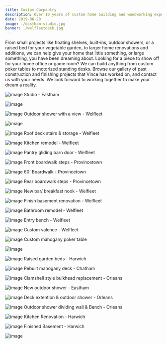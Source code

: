```yaml
---
title: Custom Carpentry
description: Over 10 years of custom home building and woodworking experience
date: 2019-06-28
image: ./eastham-studio.jpg
banner: ./welfleetdeck.jpg
---
```


From small projects like floating shelves, built-ins, outdoor showers, or a raised bed for your vegetable garden, to larger home renovations and additions, we can help give your home that little something, or large something, you have been dreaming about.
Looking for a piece to show off for your home office or game room? We can build anything from custom poker tables to motorized standing desks.
Browse our gallery of past construction and finishing projects that Vince has worked on, and contact us with your needs. We look forward to working together to make your dream a reality.

<Row>
<Col>

![image](./eastham-studio.jpg)
Studio - Eastham

</Col>
<Col>

![image](./eastham-stairs.jpg)

</Col>
</Row>


<Row>
<Col>

![image](./welfleet-outdoor-shower3.jpg)
Outdoor shower with a view - Welfleet

</Col>
<Col>

![image](./welfleet-outdoor-shower2.jpg)

</Col>
<Col>

![image](./welfleet-stairs2.jpg)
Roof deck stairs & storage - Welfleet

</Col>
</Row>

<Row>
<Col>

![image](./welfleet-kitchen.jpg)
Kitchen remodel - Welfleet

</Col>
<Col>

![image](./welfleet-barn-door.jpg)
Pantry gliding barn door - Welfleet

</Col>
</Row>

<Row>
<Col>

![image](./ptown-boardwalk-stairs.jpg)
Front boardwalk steps - Provincetown

</Col>
<Col>

![image](./ptown-boardwalk.jpg)
60' Boardwalk - Provincetown

</Col>
<Col>

![image](./ptown-boardwalk-stairs-back.jpg)
Rear boardwalk steps - Provincetown

</Col>
</Row>

<Row>
<Col>

![image](./welfleet-bar.jpg)
New bar/ breakfast nook - Welfleet

</Col>
<Col>

![image](./welfleet-basement2.jpg)
Finish basement renovation - Welfleet

</Col>
<Col>

![image](./welfleet-bathroom.jpg)
Bathroom remodel - Welfleet

</Col>
</Row>
<Row>
<Col>

![image](./welfleet-bench.jpg)
Entry bench - Welfleet

</Col>
<Col>

![image](./welfleet-valence.jpg)
Custom valence - Welfleet

</Col>
</Row>
<Row>
<Col>

![image](./poker-table1.jpg)
Custom mahogany poker table

</Col>
<Col>

![image](./poker-table2.jpg)


</Col>
<Col>

![image](./raised-beds.jpg)
Raised garden beds - Harwich

</Col>
</Row>
<Row>
<Col>

![image](./chatham-deck.jpg)
Rebuilt mahogany deck - Chatham

</Col>
<Col>

![image](./bulkhead-replacement.jpg)
Clamshell style bulkhead replacement - Orleans

</Col>
</Row>
<Row>
<Col>

![image](./eastham-outdoor-shower-4.jpg)
New outdoor shower - Eastham

</Col>
<Col>

![image](./eastham-outdoor-shower2.jpg)
Deck extention & outdoor shower - Orleans
</Col>
<Col>

![image](./eastham-outdoor-shower3.jpg)
Outdoor shower dividing wall & Bench - Orleans

</Col>
</Row>
<Row>
<Col>

![image](./harwich-kitchen.jpg)
Kitchen Renovation - Harwich

</Col>
<Col>

![image](./harwich-finished-basement.jpg)
Finished Basement - Harwich
</Col>
<Col>

![image](./harwich-finished-basement2.jpg)


</Col>
</Row>